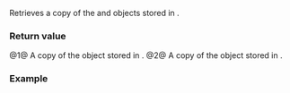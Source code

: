 {{cpp/chrono/month_weekday/title|month|weekday_indexed}}
{{cpp/chrono/month_weekday/navbar}}
{{dcl begin}}
{{dcl|since=c++20|num=1|1=
constexpr std::chrono::month month() const noexcept;
}}
{{dcl|since=c++20|num=2|1=
constexpr std::chrono::weekday_indexed weekday_indexed() const noexcept;
}}
{{dcl end}}

Retrieves a copy of the {{ltt|cpp/chrono/month}} and {{ltt|cpp/chrono/weekday_indexed}} objects stored in {{c|*this}}.

===Return value===
@1@ A copy of the {{lc|std::chrono::month}} object stored in {{c|*this}}.
@2@ A copy of the {{lc|std::chrono::weekday_indexed}} object stored in {{c|*this}}.

===Example===
{{example
|code=
#include &lt;chrono&gt;
#include &lt;iostream&gt;
 
int main()
{
    std::cout &lt;&lt; std::boolalpha;

    auto mwdi{std::chrono::March/std::chrono::Friday[1]}; // 1st Friday in a March
    std::cout &lt;&lt; (std::chrono::year_month_day{mwdi/2024} == 
                  std::chrono::year_month_day{std::chrono::March/1/2024})
                  &lt;&lt; ' ';
    auto index = mwdi.weekday_indexed().index();
    auto weekday = mwdi.weekday_indexed().weekday();
    mwdi = {mwdi.month(), weekday[index + 4]}; // 5th Friday in a March
    std::cout &lt;&lt; (std::chrono::year_month_day{mwdi/2024} == 
                  std::chrono::year_month_day{std::chrono::March/29/2024})
                  &lt;&lt; '\n';
}
|output=
true true
}}

{{langlinks|es|ja|ru|zh}}